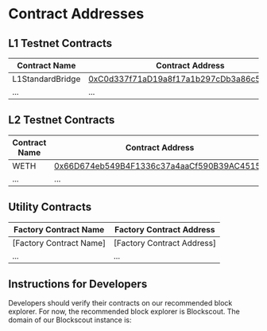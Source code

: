 # Contract Addresses

## L1 Testnet Contracts

| Contract Name    | Contract Address                                                                                                                 |
| ---------------- | -------------------------------------------------------------------------------------------------------------------------------- |
| L1StandardBridge | [0xC0d337f71aD19a8f17a1b297cDb3a86c5EEf9Eec](https://sepolia.etherscan.io/address/0xC0d337f71aD19a8f17a1b297cDb3a86c5EEf9Eec) |
| ...              | ...                                                                                                                              |

## L2 Testnet Contracts

| Contract Name    | Contract Address                                                                                                                 |
| ---------------- | -------------------------------------------------------------------------------------------------------------------------------- |
| WETH | [0x66D674eb549B4F1336c37a4aaCf590B39AC4515b](https://explorer.op-one-testnet.gelato.digital/address/0x66d674eb549b4f1336c37a4aacf590b39ac4515b) |
| ...              | ...                                                                                                                              |

## Utility Contracts

| Factory Contract Name    | Factory Contract Address    |
| ------------------------ | --------------------------- |
| \[Factory Contract Name] | \[Factory Contract Address] |
| ...                      | ...                         |

## Instructions for Developers

Developers should verify their contracts on our recommended block explorer. For now, the recommended block explorer is Blockscout. The domain of our Blockscout instance is:
